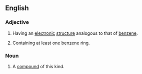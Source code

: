 ==English==

===Adjective===
{{en-adj}}

# {{organic chemistry}} Having an [[electronic]] [[structure]] analogous to that of [[benzene]].
# {{organic chemistry}} Containing at least one benzene ring.

===Noun===
{{en-noun}}

# {{organic chemistry}} A [[compound]] of this kind.